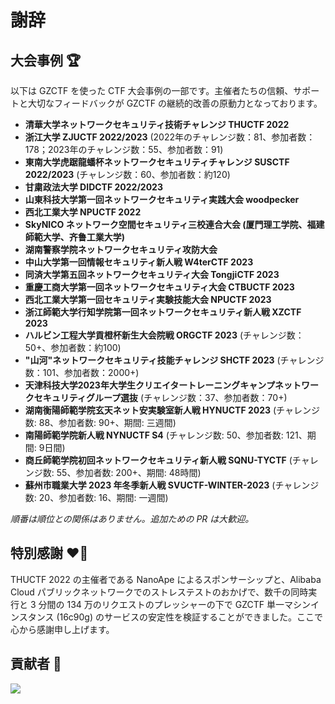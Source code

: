 # 謝辞

## 大会事例 🏆

以下は GZCTF を使った CTF 大会事例の一部です。主催者たちの信頼、サポートと大切なフィードバックが GZCTF の継続的改善の原動力となっております。

- **清華大学ネットワークセキュリティ技術チャレンジ THUCTF 2022**
- **浙江大学 ZJUCTF 2022/2023** (2022年のチャレンジ数：81、参加者数：178；2023年のチャレンジ数：55、参加者数：91)
- **東南大学虎踞龍蟠杯ネットワークセキュリティチャレンジ SUSCTF 2022/2023** (チャレンジ数：60、参加者数：約120)
- **甘粛政法大学 DIDCTF 2022/2023**
- **山東科技大学第一回ネットワークセキュリティ実践大会 woodpecker**
- **西北工業大学 NPUCTF 2022**
- **SkyNICO ネットワーク空間セキュリティ三校連合大会 (厦門理工学院、福建師範大学、齐鲁工業大学)**
- **湖南警察学院ネットワークセキュリティ攻防大会**
- **中山大学第一回情報セキュリティ新人戦 W4terCTF 2023**
- **同済大学第五回ネットワークセキュリティ大会 TongjiCTF 2023**
- **重慶工商大学第一回ネットワークセキュリティ大会 CTBUCTF 2023**
- **西北工業大学第一回セキュリティ実験技能大会 NPUCTF 2023**
- **浙江師範大学行知学院第一回ネットワークセキュリティ新人戦 XZCTF 2023**
- **ハルビン工程大学貢橙杯新生大会院戦 ORGCTF 2023** (チャレンジ数：50+、参加者数：約100)
- **"山河"ネットワークセキュリティ技能チャレンジ SHCTF 2023** (チャレンジ数：101、参加者数：2000+)
- **天津科技大学2023年大学生クリエイタートレーニングキャンプネットワークセキュリティグループ選抜** (チャレンジ数：37、参加者数：70+)
- **湖南衡陽師範学院玄天ネット安実験室新人戦 HYNUCTF 2023** (チャレンジ数: 88、参加者数: 90+、期間: 三週間)
- **南陽師範学院新人戦 NYNUCTF S4** (チャレンジ数: 50、参加者数: 121、期間: 9日間)
- **商丘師範学院初回ネットワークセキュリティ新人戦 SQNU-TYCTF** (チャレンジ数: 55、参加者数: 200+、期間: 48時間)
- **蘇州市職業大学 2023 年冬季新人戦 SVUCTF-WINTER-2023** (チャレンジ数: 20、参加者数: 16、期間: 一週間)

_順番は順位との関係はありません。追加ための PR は大歓迎。_

## 特別感謝 ❤️‍🔥

THUCTF 2022 の主催者である NanoApe によるスポンサーシップと、Alibaba Cloud パブリックネットワークでのストレステストのおかげで、数千の同時実行と 3 分間の 134 万のリクエストのプレッシャーの下で GZCTF 単一マシンインスタンス (16c90g) のサービスの安定性を検証することができました。ここで心から感謝申し上げます。 

## 貢献者 👋

<a href="https://github.com/GZTimeWalker/GZCTF/graphs/contributors">
  <img src="https://contrib.rocks/image?repo=GZTimeWalker/GZCTF" />
</a>
